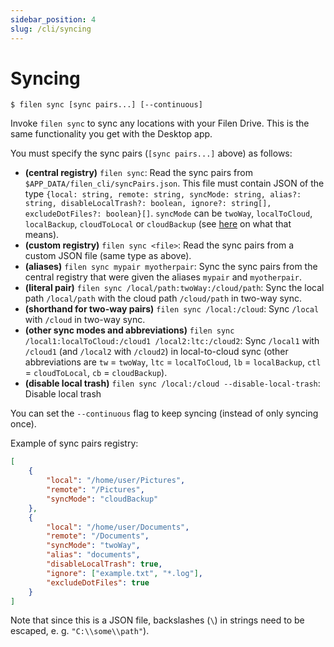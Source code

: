 ```yaml
---
sidebar_position: 4
slug: /cli/syncing
---
```


# Syncing

```
$ filen sync [sync pairs...] [--continuous]
```

Invoke `filen sync` to sync any locations with your Filen Drive. This is the same functionality you get with the Desktop app.

You must specify the sync pairs (`[sync pairs...]` above) as follows:

-   **(central registry)** `filen sync`: Read the sync pairs from `$APP_DATA/filen_cli/syncPairs.json`.
    This file must contain JSON of the type `{local: string, remote: string, syncMode: string, alias?: string, disableLocalTrash?: boolean, ignore?: string[], excludeDotFiles?: boolean}[]`.
    `syncMode` can be `twoWay`, `localToCloud`, `localBackup`, `cloudToLocal` or `cloudBackup` (see [here](https://blog.filen.io/how-to-desktop-client/#:~:text=for%20this%20sync.-,Sync%20Modes,-%3A) on what that means).
-   **(custom registry)** `filen sync <file>`: Read the sync pairs from a custom JSON file (same type as above).
-   **(aliases)** `filen sync mypair myotherpair`: Sync the sync pairs from the central registry that were given the aliases `mypair` and `myotherpair`.
-   **(literal pair)** `filen sync /local/path:twoWay:/cloud/path`: Sync the local path `/local/path` with the cloud path `/cloud/path` in two-way sync.
-   **(shorthand for two-way pairs)** `filen sync /local:/cloud`: Sync `/local` with `/cloud` in two-way sync.
-   **(other sync modes and abbreviations)** `filen sync /local1:localToCloud:/cloud1 /local2:ltc:/cloud2`: Sync `/local1` with `/cloud1` (and `/local2` with `/cloud2`) in local-to-cloud sync
    (other abbreviations are `tw` = `twoWay`, `ltc` = `localToCloud`, `lb` = `localBackup`, `ctl` = `cloudToLocal`, `cb` = `cloudBackup`).
-   **(disable local trash)** `filen sync /local:/cloud --disable-local-trash`: Disable local trash

You can set the `--continuous` flag to keep syncing (instead of only syncing once).

Example of sync pairs registry:

```json
[
	{
		"local": "/home/user/Pictures",
		"remote": "/Pictures",
		"syncMode": "cloudBackup"
	},
	{
		"local": "/home/user/Documents",
		"remote": "/Documents",
		"syncMode": "twoWay",
		"alias": "documents",
		"disableLocalTrash": true,
		"ignore": ["example.txt", "*.log"],
		"excludeDotFiles": true
	}
]
```

Note that since this is a JSON file, backslashes (`\`) in strings need to be escaped, e. g. `"C:\\some\\path"`).
